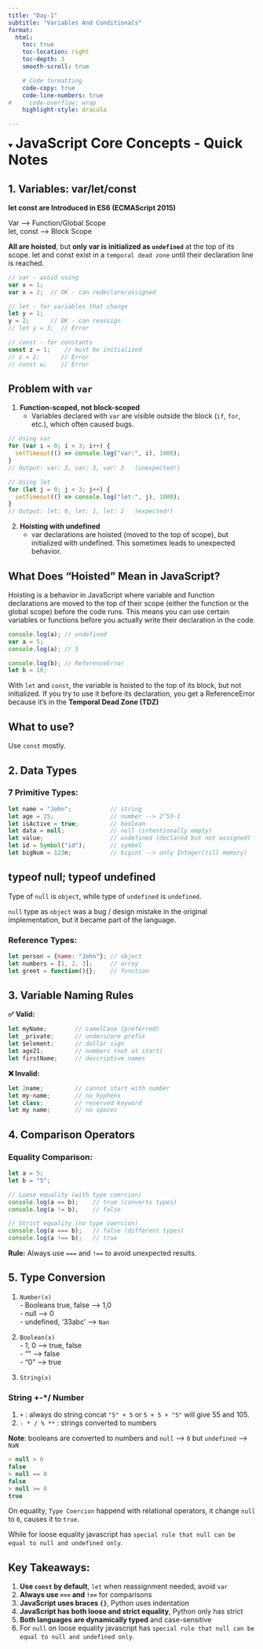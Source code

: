 ```yaml
---
title: "Day-1"
subtitle: "Variables And Conditionals"
format:
  html:
    toc: true
    toc-location: right
    toc-depth: 3
    smooth-scroll: true

    # Code formatting
    code-copy: true
    code-line-numbers: true
#     code-overflow: wrap
    highlight-style: dracula

---
```


<details open>
<summary><h1 style="display: inline;">JavaScript Core Concepts - Quick Notes</h1></summary>


## **1. Variables: var/let/const**

**let const are Introduced in ES6 (ECMAScript 2015)**

Var --> Function/Global Scope  
let, const --> Block Scope

**All are hoisted**, but **only var is initialized as `undefined`** at the top of its scope. let and const exist in a `temporal dead zone` until their declaration line is reached.

```javascript
// var - avoid using
var x = 1;
var x = 2;  // OK - can redeclare/assigned

// let - for variables that change
let y = 1;
y = 2;      // OK - can reassign
// let y = 3;  // Error

// const - for constants
const z = 1;    // must be initialized
// z = 2;      // Error 
// const w;    // Error 
```

::: {.callout-tip collapse="true"}
## Problem with `var`

1. **Function-scoped, not block-scoped**  
   - Variables declared with `var` are visible outside the block (`if`, `for`, etc.), which often caused bugs.

```javascript
// Using var
for (var i = 0; i < 3; i++) {
  setTimeout(() => console.log("var:", i), 1000);
}
// Output: var: 3, var: 3, var: 3   (unexpected!)

// Using let
for (let j = 0; j < 3; j++) {
  setTimeout(() => console.log("let:", j), 1000);
}
// Output: let: 0, let: 1, let: 2   (expected!)
```


2. **Hoisting with undefined**  
    - var declarations are hoisted (moved to the top of scope), but initialized with undefined. This sometimes leads to unexpected behavior.
:::


::: {.callout-note collapse="true"}

## What Does "Hoisted" Mean in JavaScript?

Hoisting is a behavior in JavaScript where variable and function declarations are moved to the top of their scope (either the function or the global scope) before the code runs. This means you can use certain variables or functions before you actually write their declaration in the code.

```javascript
console.log(a); // undefined
var a = 5;
console.log(a); // 5
```

```javascript
console.log(b); // ReferenceError
let b = 10;
```

With `let` and `const`, the variable is hoisted to the top of its block, but not initialized. If you try to use it before its declaration, you get a ReferenceError because it's in the **Temporal Dead Zone (TDZ)**

:::

::: {.callout-tip collapse="true"}

## What to use?

Use `const` mostly.

:::


## **2. Data Types**

### **7 Primitive Types:**

```javascript
let name = "John";           // string
let age = 25;                // number --> 2^53-1
let isActive = true;         // boolean
let data = null;             // null (intentionally empty)
let value;                   // undefined (declared but not assigned)
let id = Symbol("id");       // symbol
let bigNum = 123n;           // bigint --> only Integer(till memory)
```

::: {.callout-tip collapse="true"}

## typeof null; typeof undefined

Type of `null` is `object`, while type of `undefined` is `undefined`.  

`null` type as `object` was a bug / design mistake in the original implementation, but it became part of the language.

:::


### **Reference Types:**

```javascript
let person = {name: "John"}; // object
let numbers = [1, 2, 3];     // array
let greet = function(){};    // function
```


## **3. Variable Naming Rules**

**✅ Valid:**

```javascript
let myName;        // camelCase (preferred)
let _private;      // underscore prefix
let $element;      // dollar sign
let age21;         // numbers (not at start)
let firstName;     // descriptive names
```

**❌ Invalid:**

```javascript
let 2name;         // cannot start with number
let my-name;       // no hyphens
let class;         // reserved keyword
let my name;       // no spaces
```


## **4. Comparison Operators**

### **Equality Comparison:**

```javascript
let a = 5;
let b = "5";

// Loose equality (with type coercion)
console.log(a == b);    // true (converts types)
console.log(a != b);    // false

// Strict equality (no type coercion)
console.log(a === b);   // false (different types)
console.log(a !== b);   // true
```

**Rule:** Always use `===` and `!==` to avoid unexpected results.



## **5. Type Conversion**

1. `Number(x)`  
        - Booleans true, false --> 1,0  
        - null --> 0  
        - undefined, '33abc' --> `Nan`

2. `Boolean(x)`  
        - 1, 0 --> true, false  
        - "" --> false  
        - "0" --> true  

3. `String(x)`

### String +-*/ Number

1. `+` : always do string concat `"5" + 5` or `5 + 5 + "5"` will give 55 and 105.  
2. `- * / % **` : strings converted to numbers

**Note**: booleans are converted to numbers and `null` --> `0` but `undefined` --> `NaN`

```javascript
> null > 0
false
> null == 0
false
> null >= 0
true
```

On equality, `Type Coercion` happend with relational operators, it change `null` to `0`, causes it to `true`.

While for loose equality javascript has `special rule that null can be equal to null and undefined only`.




## **Key Takeaways:**

1. **Use `const` by default**, `let` when reassignment needed, avoid `var`  
2. **Always use `===` and `!==`** for comparisons  
3. **JavaScript uses braces `{}`**, Python uses indentation  
4. **JavaScript has both loose and strict equality**, Python only has strict  
5. **Both languages are dynamically typed** and case-sensitive  
6. For `null` on loose equality javascript has `special rule that null can be equal to null and undefined only`.

</details>
